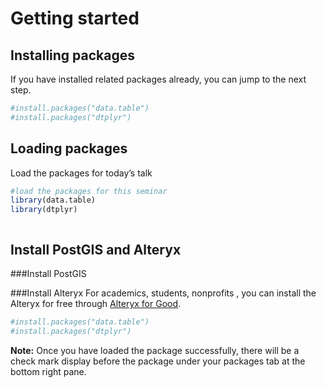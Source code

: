 # Getting started
  
## Installing packages

If you have installed related packages already, you can jump to the next step.
```r
#install.packages("data.table")
#install.packages("dtplyr")
```


## Loading packages
Load the packages for today's talk  
```r
#load the packages for this seminar
library(data.table)
library(dtplyr)



```

## Install PostGIS and Alteryx
###Install PostGIS



###Install Alteryx
For academics, students, nonprofits , you can install the Alteryx for free through [Alteryx for Good](https://www.alteryx.com/why-alteryx/alteryx-for-good).

```r
#install.packages("data.table")
#install.packages("dtplyr")
```


**Note:** Once you have loaded the package successfully, there will be a check mark display before the package under your packages tab at the bottom right pane.





